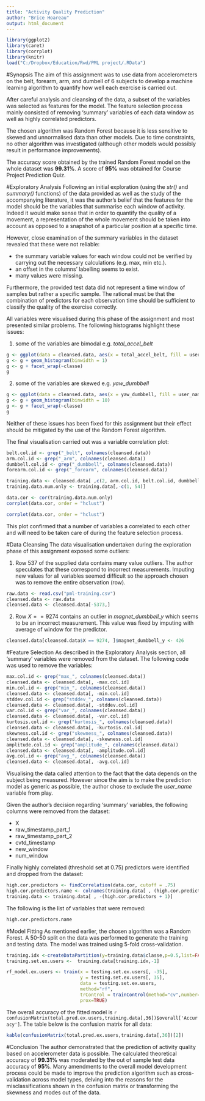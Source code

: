 ```yaml
---
title: "Activity Quality Prediction"
author: "Brice Hoareau"
output: html_document
---
```


```r
library(ggplot2)
library(caret)
library(corrplot)
library(knitr)
load("C:/Dropbox/Education/Rwd/PML project/.RData")
```

#Synopsis
The aim of this assignment was to use data from accelerometers on the belt, forearm, arm, and dumbell of 6 subjects to develop a machine learning algorithm to quantify how well each exercise is carried out.

After careful analysis and cleansing of the data, a subset of the variables was selected as features for the model. The feature selection process mainly consisted of removing 'summary' variables of each data window as well as highly correlated predictors.

The chosen algorithm was Random Forest because it is less sensitive to skewed and unnormalised data than other models. Due to time constraints, no other algorithm was investigated (although other models would possibly result in performance improvements).

The accuracy score obtained by the trained Random Forest model on the whole dataset was **99.31%**. A score of **95%** was obtained for Course Project Prediction Quiz.


#Exploratory Analysis
Following an initial exploration (using the *str()* and *summary()* functions) of the data provided as well as the study of the accompanying literature, it was the author's belief that the features for the model should be the variables that summarise each window of activity. Indeed it would make sense that in order to quantify the quality of a movement, a representation of the whole movement should be taken into account as opposed to a snapshot of a particular position at a specific time.

However, close examination of the summary variables in the dataset revealed that these were not reliable:

- the summary variable values for each window could not be verified by carrying out the necessary calculations (e.g. max, min etc.).
- an offset in the columns' labelling seems to exist.
- many values were missing.

Furthermore, the provided test data did not represent a time window of samples but rather a specific sample. The rational must be that the combination of predictors for each observation time should be sufficient to classify the quality of the exercise correctly.

All variables were visualised during this phase of the assignment and most presented similar problems. The following histograms highlight these issues:

1. some of the variables are bimodal e.g. *total_accel_belt*

```r
g <- ggplot(data = cleansed.data, aes(x = total_accel_belt, fill = user_name))
g <- g + geom_histogram(binwidth = 1)
g <- g + facet_wrap(~classe)
g
```

2. some of the variables are skewed e.g. *yaw_dumbbell*

```r
g <- ggplot(data = cleansed.data, aes(x = yaw_dumbbell, fill = user_name))
g <- g + geom_histogram(binwidth = 10)
g <- g + facet_wrap(~classe)
g
```

Neither of these issues has been fixed for this assignment but their effect should be mitigated by the use of the Random Forest algorithm.

The final visualisation carried out was a variable correlation plot: 
```r
belt.col.id <- grep("_belt", colnames(cleansed.data))
arm.col.id <- grep("_arm", colnames(cleansed.data))
dumbbell.col.id <- grep("_dumbbell", colnames(cleansed.data))
forearm.col.id <- grep("_forearm", colnames(cleansed.data))

training.data <- cleansed.data[ ,c(2, arm.col.id, belt.col.id, dumbbell.col.id, forearm.col.id, 60)]
training.data.num.only <- training.data[,-c(1, 54)]

data.cor <- cor(training.data.num.only)
corrplot(data.cor, order = "hclust")
```

```r
corrplot(data.cor, order = "hclust")
```

This plot confirmed that a number of variables a correlated to each other and will need to be taken care of during the feature selection process.

#Data Cleansing
The data visualisation undertaken during the exploration phase of this assignment exposed some outliers:

1. Row 537 of the supplied data contains many value outliers. The author speculates that these correspond to incorrect measurements. Imputing new values for all variables seemed difficult so the approach chosen was to remove the entire observation (row).

```r
raw.data <- read.csv("pml-training.csv")
cleansed.data <- raw.data
cleansed.data <- cleansed.data[-5373,]
```

2. Row $X == 9274$ contains an outlier in *magnet_dumbbell_y* which seems to be an incorrect measurement. This value was fixed by imputing with average of window for the predictor.

```r
cleansed.data[cleansed.data$X == 9274, ]$magnet_dumbbell_y <- 426
```

#Feature Selection
As described in the Exploratory Analysis section, all 'summary' variables were removed from the dataset. The following code was used to remove the variables:

```r
max.col.id <- grep("max_", colnames(cleansed.data))
cleansed.data <- cleansed.data[, -max.col.id]
min.col.id <- grep("min_", colnames(cleansed.data))
cleansed.data <- cleansed.data[, -min.col.id]
stddev.col.id <- grep("stddev_", colnames(cleansed.data))
cleansed.data <- cleansed.data[, -stddev.col.id]
var.col.id <- grep("var_", colnames(cleansed.data))
cleansed.data <- cleansed.data[, -var.col.id]
kurtosis.col.id <- grep("kurtosis_", colnames(cleansed.data))
cleansed.data <- cleansed.data[, -kurtosis.col.id]
skewness.col.id <- grep("skewness_", colnames(cleansed.data))
cleansed.data <- cleansed.data[, -skewness.col.id]
amplitude.col.id <- grep("amplitude_", colnames(cleansed.data))
cleansed.data <- cleansed.data[, -amplitude.col.id]
avg.col.id <- grep("avg_", colnames(cleansed.data))
cleansed.data <- cleansed.data[, -avg.col.id]
```

Visualising the data called attention to the fact that the data depends on the subject being measured. However since the aim is to make the prediction model as generic as possible, the author chose to exclude the *user_name* variable from play.

Given the author's decision regarding 'summary' variables, the following columns were removed from the dataset:

- X
- raw_timestamp_part_1
- raw_timestamp_part_2
- cvtd_timestamp
- new_window
- num_window

Finally highly correlated (threshold set at 0.75) predictors were identified and dropped from the dataset:

```r
high.cor.predictors <- findCorrelation(data.cor, cutoff = .75)
high.cor.predictors.name <- colnames(training.data[ , (high.cor.predictors + 1)])
training.data <- training.data[ , -(high.cor.predictors + 1)]
```

The following is the list of variables that were removed:

```r
high.cor.predictors.name
```

#Model Fitting
As mentioned earlier, the chosen algorithm was a Random Forest. A 50-50 split on the data was performed to generate the training and testing data. The model was trained using 5-fold cross-validation.
```r
training.idx <-createDataPartition(y=training.data$classe,p=0.5,list=FALSE)
training.set.ex.users <-  training.data[training.idx,-1]

rf_model.ex.users <- train(x = testing.set.ex.users[, -35],
                           y = testing.set.ex.users[, 35],
                           data = testing.set.ex.users,
                           method="rf",
                           trControl = trainControl(method="cv",number=5),
                           prox=TRUE)
```

The overall accuracy of the fitted model is `r confusionMatrix(total.pred.ex.users,training.data[,36])$overall['Accuracy']`. The table below is the confusion matrix for all data:

```r
kable(confusionMatrix(total.pred.ex.users,training.data[,36])[2])
```

#Conclusion
The author demonstrated that the prediction of activity quality based on accelerometer data is possible. The calculated theoretical accuracy of **99.31%** was  moderated by the out of sample test data accuracy of **95%**. Many amendments to the overall model development process could be made to improve the prediction algorithm such as cross-validation across model types, delving into the reasons for the misclassifications shown in the confusion matrix or transforming the skewness and modes out of the data.
